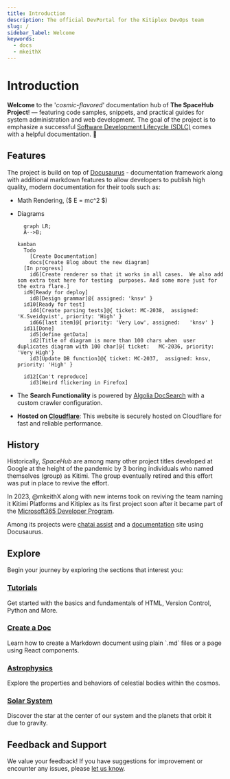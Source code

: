 ```yaml
---
title: Introduction
description: The official DevPortal for the Kitiplex DevOps team
slug: /
sidebar_label: Welcome
keywords:
  - docs
  - mkeithX
---
```




# Introduction

**Welcome** to the '_cosmic-flavored_' documentation hub of **The SpaceHub Project**! — featuring code samples, snippets, and practical guides for system administration and web development. The goal of the project is to emphasize a successful [Software Development Lifecycle (SDLC)](https://github.com/resources/articles/software-development/what-is-sdlc#sdlc-best-practices-and-challenges) comes with a helpful documentation. 🚀


## Features
The project is build on top of [Docusaurus](https://docusaurus.io) - documentation framework along with additional markdown features to allow developers to publish high quality, modern documentation for their tools such as:

- Math Rendering, ($ E = mc^2 $)
- Diagrams

  ```mermaid
    graph LR;
    A-->B;
  ```

  ```mermaid
  kanban
    Todo
      [Create Documentation]
      docs[Create Blog about the new diagram]
    [In progress]
      id6[Create renderer so that it works in all cases.  We also add som extra text here for testing  purposes. And some more just for the extra flare.]
    id9[Ready for deploy]
      id8[Design grammar]@{ assigned: 'knsv' }
    id10[Ready for test]
      id4[Create parsing tests]@{ ticket: MC-2038,  assigned: 'K.Sveidqvist', priority: 'High' }
      id66[last item]@{ priority: 'Very Low', assigned:   'knsv' }
    id11[Done]
      id5[define getData]
      id2[Title of diagram is more than 100 chars when  user duplicates diagram with 100 char]@{ ticket:   MC-2036, priority: 'Very High'}
      id3[Update DB function]@{ ticket: MC-2037,  assigned: knsv, priority: 'High' }

    id12[Can't reproduce]
      id3[Weird flickering in Firefox]
  ```
- The **Search Functionality** is powered by [Algolia DocSearch](https://docsearch.algolia.com) with a custom crawler configuration.


- **Hosted on [Cloudflare](https://pages.cloudflare.com/)**: This website is securely hosted on Cloudflare for fast and reliable performance.



## History
Historically, _SpaceHub_ are among many other project titles developed at Google at the height of the pandemic by 3 boring individuals who named themselves (group) as Kitimi. The group eventually retired and this effort was put in place to revive the effort.

In 2023, @mkeithX along with new interns took on reviving the team naming it Kitimi Platforms and Kitiplex as its first project soon after it became part of the [Microsoft365 Developer Program](https://developer.microsoft.com/en-us/microsoft-365). 

Among its projects were [chatai assist](https://ginabot.vercel.app/) and a [documentation](https://kitiplex.github.io/blog/welcome) site using Docusaurus.



## Explore

Begin your journey by exploring the sections that interest you:

<Columns className='item margin-bottom-lg' >

<Column className="text--left item  padding--sm">
  <Card
    shadow="tl"
    style={{ border: "1.5px solid var(--ifm-color-primary)", height: "100%" }}
  >
    <CardHeader>
      <h3>
        <a href="/docs/learn">Tutorials</a>
      </h3>
    </CardHeader>
    <CardBody>
    Get started with the basics and fundamentals of HTML, Version Control, Python and More.
    </CardBody>
  </Card>
</Column>

<Column className="text--left item  padding--sm">
  <Card
    shadow="tl"
    style={{ border: "1.5px solid var(--ifm-color-primary)", height: "100%" }}
  >
    <CardHeader>
      <h3>
        <a href="/docs/configs/create-doc">Create a Doc</a>
      </h3>
    </CardHeader>
    <CardBody>Learn how to create a Markdown document using plain `.md` files or a page using React components.</CardBody>
  </Card>
</Column>
</Columns> 
<Columns className='item margin-bottom-lg' >

<Column className="text--left item  padding--sm">
  <Card
    shadow="tl"
    style={{ border: "1.5px solid var(--ifm-color-primary)", height: "100%" }}
  >
    <CardHeader>
      <h3>
        <a href="/cosmos/astrophysics">Astrophysics</a>
      </h3>
    </CardHeader>
    <CardBody>Explore the properties and behaviors of celestial bodies within the cosmos.</CardBody>
  </Card>
</Column>

<Column className="text--left item  padding--sm">
  <Card
    shadow="tl"
    style={{ border: "1.5px solid var(--ifm-color-primary)", height: "100%" }}
  >
    <CardHeader>
      <h3>
        <a href="/cosmos/solar-system">Solar System</a>
      </h3>
    </CardHeader>
    <CardBody>
Discover the star at the center of our system and the planets that orbit it due to gravity.
    </CardBody>
  </Card>
</Column>
</Columns>


## Feedback and Support

We value your feedback! If you have suggestions for improvement or encounter any issues, please [let us know](/community).




<!-- <KitimiTest class="logoCard" /> -->

<KitimiLogo class="logoBadge" />
